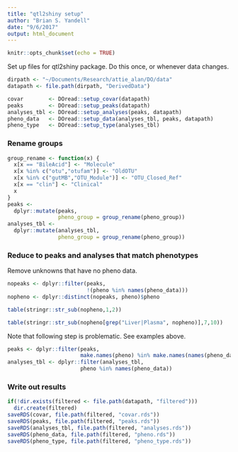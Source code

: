 ```yaml
---
title: "qtl2shiny setup"
author: "Brian S. Yandell"
date: "9/6/2017"
output: html_document
---
```


```r
knitr::opts_chunk$set(echo = TRUE)
```

Set up files for qtl2shiny package. Do this once, or whenever data changes.

```r
dirpath <- "~/Documents/Research/attie_alan/DO/data"
datapath <- file.path(dirpath, "DerivedData")
```

```r
covar        <- DOread::setup_covar(datapath)
peaks        <- DOread::setup_peaks(datapath) 
analyses_tbl <- DOread::setup_analyses(peaks, datapath)
pheno_data   <- DOread::setup_data(analyses_tbl, peaks, datapath)
pheno_type   <- DOread::setup_type(analyses_tbl)
```

### Rename groups

```r
group_rename <- function(x) {
  x[x == "BileAcid"] <- "Molecule"
  x[x %in% c("otu","otufam")] <- "OldOTU"
  x[x %in% c("gutMB","OTU_Module")] <- "OTU_Closed_Ref"
  x[x == "clin"] <- "Clinical"
  x
}
peaks <- 
  dplyr::mutate(peaks, 
                pheno_group = group_rename(pheno_group))
analyses_tbl <- 
  dplyr::mutate(analyses_tbl, 
                pheno_group = group_rename(pheno_group))
```

### Reduce to peaks and analyses that match phenotypes

Remove unknowns that have no pheno data.

```r
nopeaks <- dplyr::filter(peaks,
                         !(pheno %in% names(pheno_data)))
nopheno <- dplyr::distinct(nopeaks, pheno)$pheno
```

```r
table(stringr::str_sub(nopheno,1,2))
```

```r
table(stringr::str_sub(nopheno[grep("Liver|Plasma", nopheno)],7,10))
```

Note that following step is problematic. See examples above.

```r
peaks <- dplyr::filter(peaks,
                       make.names(pheno) %in% make.names(names(pheno_data)))
analyses_tbl <- dplyr::filter(analyses_tbl,
                       pheno %in% names(pheno_data))
```

### Write out results

```r
if(!dir.exists(filtered <- file.path(datapath, "filtered")))
  dir.create(filtered)
saveRDS(covar, file.path(filtered, "covar.rds"))
saveRDS(peaks, file.path(filtered, "peaks.rds"))
saveRDS(analyses_tbl, file.path(filtered, "analyses.rds"))
saveRDS(pheno_data, file.path(filtered, "pheno.rds"))
saveRDS(pheno_type, file.path(filtered, "pheno_type.rds"))
```

